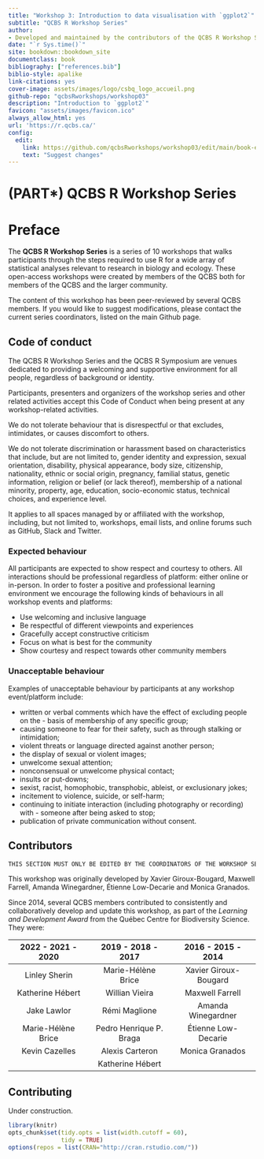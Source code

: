 ```yaml
--- 
title: "Workshop 3: Introduction to data visualisation with `ggplot2`"
subtitle: "QCBS R Workshop Series"
author:
- Developed and maintained by the contributors of the QCBS R Workshop Series^[The QCBS R Workshop Series is part of the [Québec Centre for Biodiversity Science](https://www.qcbs.ca), and is maintained by the series coordinators and graduent student, postdoctoral, and research professional members. **The contributors for this workshop can be accessed [here](https://r.qcbs.ca/workshops/r-workshop-03/)**.]
date: "`r Sys.time()`"
site: bookdown::bookdown_site
documentclass: book
bibliography: ["references.bib"]
biblio-style: apalike
link-citations: yes
cover-image: assets/images/logo/csbq_logo_accueil.png
github-repo: "qcbsRworkshops/workshop03"
description: "Introduction to `ggplot2`"
favicon: "assets/images/favicon.ico"
always_allow_html: yes
url: 'https://r.qcbs.ca/'
config:
  edit:
    link: https://github.com/qcbsRworkshops/workshop03/edit/main/book-en/%s
    text: "Suggest changes"
---
```

# (PART\*) QCBS R Workshop Series {-}

# Preface {-}

The **QCBS R Workshop Series** is a series of 10 workshops that walks participants through the steps required to use R for a wide array of statistical analyses relevant to research in biology and ecology. These open-access workshops were created by members of the QCBS both for members of the QCBS and the larger community.

The content of this workshop has been peer-reviewed by several QCBS members. If you would like to suggest modifications, please contact the current series coordinators, listed on the main Github page.

## Code of conduct

The QCBS R Workshop Series and the QCBS R Symposium are venues dedicated to providing a welcoming and supportive environment for all people, regardless of background or identity.

Participants, presenters and organizers of the workshop series and other related activities accept this Code of Conduct when being present at any workshop-related activities.

We do not tolerate behaviour that is disrespectful or that excludes, intimidates, or causes discomfort to others.

We do not tolerate discrimination or harassment based on characteristics that include, but are not limited to, gender identity and expression, sexual orientation, disability, physical appearance, body size, citizenship, nationality, ethnic or social origin, pregnancy, familial status, genetic information, religion or belief (or lack thereof), membership of a national minority, property, age, education, socio-economic status, technical choices, and experience level.

It applies to all spaces managed by or affiliated with the workshop, including, but not limited to, workshops, email lists, and online forums such as GitHub, Slack and Twitter.

### Expected behaviour

All participants are expected to show respect and courtesy to others. All interactions should be professional regardless of platform: either online or in-person. In order to foster a positive and professional learning environment we encourage the following kinds of behaviours in all workshop events and platforms:

- Use welcoming and inclusive language
- Be respectful of different viewpoints and experiences
- Gracefully accept constructive criticism
- Focus on what is best for the community
- Show courtesy and respect towards other community members

### Unacceptable behaviour

Examples of unacceptable behaviour by participants at any workshop event/platform include:

- written or verbal comments which have the effect of excluding people on the - basis of membership of any specific group;
- causing someone to fear for their safety, such as through stalking or intimidation;
- violent threats or language directed against another person;
- the display of sexual or violent images;
- unwelcome sexual attention;
- nonconsensual or unwelcome physical contact;
- insults or put-downs;
- sexist, racist, homophobic, transphobic, ableist, or exclusionary jokes;
- incitement to violence, suicide, or self-harm;
- continuing to initiate interaction (including photography or recording) with - someone after being asked to stop;
- publication of private communication without consent.


## Contributors

```r
THIS SECTION MUST ONLY BE EDITED BY THE COORDINATORS OF THE WORKSHOP SERIES
```

This workshop was originally developed by Xavier Giroux-Bougard, Maxwell Farrell, Amanda Winegardner, Étienne Low-Decarie and Monica Granados. 

Since 2014, several QCBS members contributed to consistently and collaboratively develop and update this workshop, as part of the *Learning and Development Award* from the Québec Centre for Biodiversity Science. They were:

|      2022 - 2021 - 2020     |      2019 - 2018 - 2017     |      2016 - 2015 - 2014      |
|:---------------------------:|:---------------------------:|:----------------------------:|
| Linley Sherin  | Marie-Hélène Brice | Xavier Giroux-Bougard |
| Katherine Hébert  | Willian Vieira  | Maxwell Farrell |
| Jake Lawlor  |  Rémi Maglione | Amanda Winegardner |
| Marie-Hélène Brice  | Pedro Henrique P. Braga | Étienne Low-Decarie |
| Kevin Cazelles  | Alexis Carteron | Monica Granados |
|   | Katherine Hébert |  |


## Contributing

Under construction.


```r
library(knitr)
opts_chunk$set(tidy.opts = list(width.cutoff = 60),
               tidy = TRUE)
options(repos = list(CRAN="http://cran.rstudio.com/"))
```
